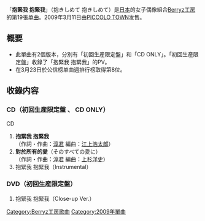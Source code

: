 {{unreferenced|time=2011-07-31T09:53:59+00:00}}
{{Infobox Single
| Name           = 抱緊我 抱緊我
| Cover          = BKS19 Limited Cover.jpg
| Artist         = [[Berryz工房|Berryz工房]]
| Album          = [[6th_吼叫專輯|6th 吼叫專輯]]
| A-side         = 抱緊我 抱緊我
| B-side         = 對於所有的愛
| Released       = 2009年3月11日
| Format         = [[单曲|单曲]]
| Recorded       = 2009年<br/>{{JPN}}
| Genre          = [[J-POP|J-POP]]
| Lenght         =
| Label          = [[PICCOLO_TOWN|PICCOLO TOWN]]
| Writer         = [[淳君|淳君]]
| Producer       = [[淳君|淳君]]
| Certification  = 
| Chart position = * 週間最高排名第8位<small>（[[Oricon公信榜|Oricon]]）</small> 
| Last single    = [[MADAYADE|MADAYADE]]<br/>（2008年）
| This single    = '''抱緊我 抱緊我'''<br/>（2009年）
| Next single    = [[青春巴士導遊_/_對手|青春巴士導遊 / 對手]]<br/>（2009年）
}}

「'''抱緊我 抱緊我'''」（抱きしめて 抱きしめて）是[[日本|日本]]的女子偶像組合[[Berryz工房|Berryz工房]]的第19張[[单曲|单曲]]。2009年3月11日由[[PICCOLO_TOWN|PICCOLO TOWN]]发售。

== 概要 ==
* 此單曲有2個版本，分別有「初回生産限定盤」和「CD ONLY」。「初回生産限定盤」收錄了「抱緊我 抱緊我」的PV。
* 在3月23日於公信榜单曲週排行榜取得第8位。

== 收錄内容 ==
===CD（初回生産限定盤 、 CD ONLY）===
;CD
# '''抱緊我 抱緊我'''<br/>（作詞・作曲：[[淳君|淳君]] 編曲：[[江上浩太郎|江上浩太郎]]）
# '''對於所有的愛'''（そのすべての愛に）<br/>（作詞・作曲：[[淳君|淳君]]  編曲：[[上杉洋史|上杉洋史]]）
# 抱緊我 抱緊我（Instrumental）

===DVD（初回生産限定盤）===
# 抱緊我 抱緊我（Close-up Ver.）


{{Berryz工房}}

{{DEFAULTSORT:Dakishimete Dakishimete}}
[[Category:Berryz工房歌曲|Category:Berryz工房歌曲]]
[[Category:2009年單曲|Category:2009年單曲]]